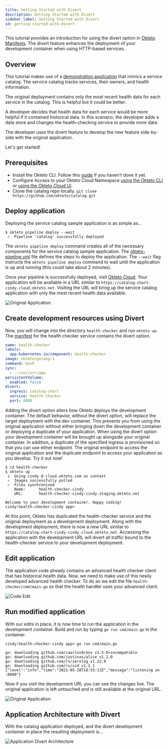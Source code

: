 ```yaml
---
title: Getting Started with Divert
description: Getting Started with Divert
sidebar_label: Getting Started with Divert
id: getting-started-with-divert
---
```



This tutorial provides an introduction for using the divert option in [Okteto Manifests](/docs/reference/manifest/).
The divert feature enhances the deployment of your development container when using HTTP-based services.

## Overview

This tutorial makes use of a [demonstration application](https://github.com/okteto/catalog) that mimics a service catalog.
The service catalog tracks services, their owners, and health information.

The original deployment contains only the most recent health data for each service in the catalog.
This is helpful but it could be better.

A developer decides that health data for each service would be more helpful if it contained historical data.
In this scenario, the developer adds a data store and changes the health-checking service to provide more data.

The developer uses the divert feature to develop the new feature side-by-side with the original application.

Let's get started!

## Prerequisites

- Install the Okteto CLI. Follow this [guide](/docs/cloud/okteto-cli/) if you haven't done it yet.
- Configure Access to your Okteto Cloud Namespace [using the Okteto CLI](https://okteto.com/docs/cloud/credentials/#download-your-kubernetes-credentials-using-the-okteto-cli) or [using the Okteto Cloud UI](https://okteto.com/docs/cloud/credentials/#download-your-kubernetes-credentials-from-the-okteto-cloud-ui).
- Clone the catalog repo locally. `git clone https://github.com/okteto/catalog.git`

## Deploy application

Deploying the service catalog sample application is as simple as...

```console
$ okteto pipeline deploy --wait
 ✓  Pipeline 'catalog' successfully deployed
```

The `okteto pipeline deploy` command creates all of the necessary components for the service catalog sample application.
The [okteto-pipeline.yml](/docs/cloud/okteto-pipeline) file defines the steps to deploy the application.
The `--wait` flag instructs the `okteto pipeline deploy` command to wait until the application is up and running (this could take about 2 minutes).

Once your pipeline is successfully deployed, visit [Okteto Cloud](https://cloud.okteto.com/#/?origin=docs).
Your application will be available in a URL similar to `https://catalog-chart-cindy.cloud.okteto.net`.
Visiting the URL will bring up the service catalog application with only the most recent health data available.

![Original Application](images/divert-tutorial/original.png)

## Create development resources using Divert

Now, you will change into the directory `health-checker` and run `okteto up`.
The [manifest](https://github.com/okteto/catalog/blob/main/health-checker/okteto.yml#L10) for the health checker service contains the divert option.

```yaml
name: health-checker
labels:
  app.kubernetes.io/component: health-checker
image: okteto/golang:1
command: bash
sync:
  - .:/usr/src/app
persistentVolume:
  enabled: false
divert:
  ingress: catalog-chart
  service: health-checker
  port: 8080
```

Adding the divert option alters how Okteto deploys the development container.
The default behavior, without the divert option, will replace the target deployment with the dev container.
This prevents you from using the original application without either bringing down the development container or deploying a duplicate of your application.
When using the divert option your development container will be brought up alongside your original container.
In addition, a duplicate of the specified ingress is provisioned so that you can use either endpoint.
The original endpoint to access the original application and the duplicate endpoint to access your application as you develop.
Try it out now!

```console
$ cd health-checker
$ okteto up
 i  Using cindy @ cloud.okteto.com as context
 ✓  Images successfully pulled
 ✓  Files synchronized
    Name:      health-checker-cindy
    URL:       health-checker-cindy-cindy.staging.okteto.net

Welcome to your development container. Happy coding!
cindy:health-checker-cindy app>
```

At this point, Okteto has duplicated the health-checker service and the original deployment as a development deployment.
Along with the development deployment, there is now a new URL similar to `https://catalog-chart-cindy-cindy.cloud.okteto.net`.
Accessing the application with the development URL will divert all traffic bound to the health-checker service to your development deployment.

## Edit application

The application code already contains an advanced health checker client that has historical health data.
Now, we need to make use of this newly developed advanced health checker.
To do so we edit the file `health-checker/cmd/main.go` so that the health handler uses your advanced client.

![Code Edit](images/divert-tutorial/catalog-code-edit.gif)

## Run modified application

With our edits in place, it is now time to run the application in the development container.
Build and run by typing `go run cmd/main.go` in the container.

```console
cindy:health-checker-cindy app> go run cmd/main.go
```

```
go: downloading github.com/caarlos0/env v3.5.0+incompatible
go: downloading github.com/justinas/alice v1.2.0
go: downloading github.com/rs/zerolog v1.22.0
go: downloading github.com/rs/xid v1.2.1
{"level":"info","time":"2021-05-28T18:55:13Z","message":"listening on :8080"}
```

Now if you visit the development URL you can see the changes live.
The original application is left untouched and is still available at the original URL.

![Original Application](images/divert-tutorial/edited.png)

## Application Architecture with Divert

With the catalog application deployed, and the divert development container in place the resulting deployment is...

![Application Divert Architecture](images/divert-tutorial/arch.png)
